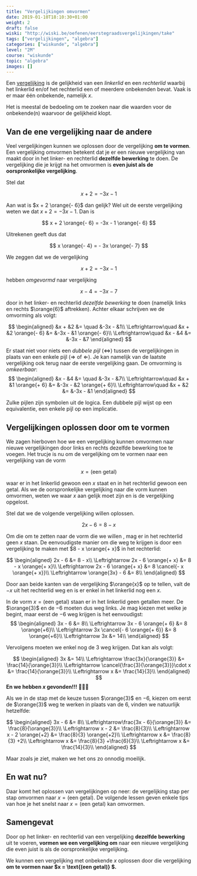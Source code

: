```yaml
---
title: "Vergelijkingen omvormen"
date: 2019-01-10T18:10:30+01:00
weight: 2
draft: false
wiski: "http://wiski.be/oefenen/eerstegraadsvergelijkingen/take"
tags: ["vergelijkingen", "algebra"]
categories: ["wiskunde", "algebra"]
level: "2M"
course: "wiskunde"
topic: "algebra"
images: []
---
```


Een [vergelijking](intro) is de gelijkheid van een _linkerlid_ en een _rechterlid_ waarbij het linkerlid en/of het rechterlid een of meerdere onbekenden bevat. Vaak is er maar één onbekende, namelijk $x$.

Het is meestal de bedoeling om te zoeken naar die waarden voor de onbekende(n) waarvoor de gelijkheid klopt.

## Van de ene vergelijking naar de andere

Veel vergelijkingen kunnen we oplossen door de vergelijking **om te vormen**. Een vergelijking omvormen betekent dat je er een nieuwe vergelijking van maakt door in het linker- en rechterlid **dezelfde bewerking** te doen. De vergelijking die je krijgt na het omvormen is **even juist als de oorspronkelijke vergelijking**.

Stel dat

$$
x + 2 = -3x - 1
$$

Aan wat is $x + 2 \orange{- 6}$
dan gelijk? Wel uit de eerste vergelijking weten we dat $x + 2 = - 3x - 1$. Dan is

$$
x + 2 \orange{- 6} = -3x - 1 \orange{- 6}
$$

Uitrekenen geeft dus dat

$$
x \orange{- 4} = - 3x \orange{- 7}
$$

We zeggen dat we de vergelijking

$$
x + 2 = -3x - 1
$$

hebben _omgevormd_ naar vergelijking

$$
x - 4 = - 3x - 7
$$

door in het linker- en rechterlid _dezelfde bewerking_ te doen (namelijk links
en rechts $\orange{6}$ aftrekken). Achter elkaar schrijven we de omvorming als
volgt:

$$
\begin{aligned}
&x + &2 &= \quad &-3x - &1\\
\Leftrightarrow\quad &x + &2 \orange{- 6} &= &-3x - &1 \orange{- 6}\\
\Leftrightarrow\quad &x - &4 &= &-3x - &7
\end{aligned}
$$

<Expand title="Uitbreiding: dubbele pijlen">

Er staat niet voor niets een _dubbele pijl_ ($\Leftrightarrow$) tussen de vergelijkingen in plaats van een enkele pijl ($\Rightarrow$ of $\Leftarrow$). Je kan namelijk van de laatste vergelijking ook terug naar de eerste vergelijking gaan. De omvorming is _omkeerbaar_:
$$
\begin{aligned}
&x - &4 &= \quad &-3x - &7\\
\Leftrightarrow\quad &x + &1 \orange{+ 6} &= &-3x - &2 \orange{+ 6}\\
\Leftrightarrow\quad &x + &2 &= &-3x - &1
\end{aligned}
$$

Zulke pijlen zijn symbolen uit de logica. Een dubbele pijl wijst op een equivalentie, een enkele pijl op een implicatie.

</Expand>

## Vergelijkingen oplossen door om te vormen

We zagen hierboven hoe we een vergelijking kunnen omvormen naar nieuwe vergelijkingen door links en rechts dezelfde bewerking toe te voegen. Het trucje is nu om de vergelijking om te vormen naar een vergelijking van de vorm


$$
x= \text{(een getal)}
$$


waar er in het linkerlid gewoon een $x$ staat en in het rechterlid gewoon een getal. Als we de oorspronkelijke vergelijking naar die vorm kunnen omvormen, weten we waar $x$ aan gelijk moet zijn en is de vergelijking opgelost.

Stel dat we de volgende vergelijking willen oplossen.

$$
2x - 6 = 8 - x
$$

Om die om te zetten naar de vorm die we willen <Mute text="(namelijk $x= \text{(een getal)}$)" />, mag er in het rechterlid geen $x$ staan. De eenvoudigste manier om die weg te krijgen is door een vergelijking te maken met $8 - x \orange{+ x}$ in het rechterlid:

$$
\begin{aligned}
2x - 6 &= 8 - x\\
 \Leftrightarrow 2x - 6 \orange{+ x} &= 8 - x \orange{+ x}\\
 \Leftrightarrow 2x - 6 \orange{+ x} &= 8 \cancel{- x \orange{+ x}}\\
 \Leftrightarrow \orange{3x} - 6 &= 8\\
\end{aligned}
$$

Door aan beide kanten van de vergelijking $\orange{x}$ op te tellen, valt de $-x$ uit het rechterlid weg en is er enkel in het linkerlid nog een $x$.

In de vorm $x= \text{(een getal)}$ staan er in het linkerlid geen getallen meer. De $\orange{3}$ en de $-6$ moeten dus weg links. Je mag kiezen met welke je begint, maar eerst de $-6$ weg krijgen is het eenvoudigst:
$$
\begin{aligned}
3x - 6 &= 8\\
 \Leftrightarrow 3x - 6 \orange{+ 6} &= 8 \orange{+6}\\
 \Leftrightarrow 3x \cancel{- 6 \orange{+ 6}} &= 8 \orange{+6}\\
 \Leftrightarrow 3x &= 14\\
\end{aligned}
$$

Vervolgens moeten we enkel nog de $3$ weg krijgen. Dat kan als volgt:

$$
\begin{aligned}
3x &= 14\\
 \Leftrightarrow \frac{3x}{\orange{3}} &= \frac{14}{\orange{3}}\\
 \Leftrightarrow \cancel{\frac{3}{\orange{3}}}\cdot x &= \frac{14}{\orange{3}}\\
 \Leftrightarrow x &= \frac{14}{3}\\
\end{aligned}
$$
**En we hebben $x$ gevonden!!!** 🎉💃💪

<Expand title="Uitbreiding: via een andere weg">

Als we in de stap met de keuze tussen $\orange{3}$ en $-6$, kiezen om eerst de $\orange{3}$ weg te werken in plaats van de $6$, vinden we natuurlijk hetzelfde:

$$
\begin{aligned}
3x - 6 &= 8\\
 \Leftrightarrow\frac{3x - 6}{\orange{3}} &= \frac{8}{\orange{3}}\\
 \Leftrightarrow x - 2 &= \frac{8}{3}\\
 \Leftrightarrow x - 2 \orange{+2} &= \frac{8}{3} \orange{+2}\\
 \Leftrightarrow x &= \frac{8}{3} +2\\
 \Leftrightarrow x &= \frac{8}{3} +\frac{6}{3}\\
 \Leftrightarrow x &= \frac{14}{3}\\
\end{aligned}
$$

Maar zoals je ziet, maken we het ons zo onnodig moeilijk.

</Expand>

## En wat nu?

Daar komt het oplossen van vergelijkingen op neer: de vergelijking stap per stap omvormen naar $x=\text{(een getal)}$. De volgende lessen geven enkele tips van hoe je het snelst naar $x=\text{(een getal)}$ kan omvormen.

## Samengevat

<Attention title="Omvormen">

Door op het linker- en rechterlid van een vergelijking **dezelfde bewerking** uit te voeren, **vormen we een vergelijking om** naar een nieuwe vergelijking die even juist is als de oorspronkelijke vergelijking.
</Attention>

<Attention title="Oplossen door om te vormen">

We kunnen een vergelijking met onbekende $x$ oplossen door die vergelijking **om te vormen naar $x = \text{(een getal)} $.**
</Attention>

